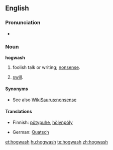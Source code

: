 ==English==

===Pronunciation===
* {{audio|en-us-hogwash.ogg|Audio (US)}}

===Noun===
'''hogwash'''

# {{slang}} foolish talk or writing; [[nonsense]].
# [[swill]].

====Synonyms====
* See also [[WikiSaurus:nonsense]]

====Translations====
{{trans-top|nonsense}}
* Finnish: [[pötypuhe]], [[hölynpöly]]
{{trans-mid}}
* German: [[Quatsch]] {{m}}
{{trans-bottom}}

[[et:hogwash]]
[[hu:hogwash]]
[[te:hogwash]]
[[zh:hogwash]]